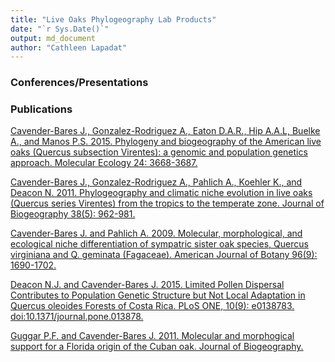 ---
title: "Live Oaks Phylogeography Lab Products"
date: "`r Sys.Date()`"
output: md_document
author: "Cathleen Lapadat"
---

### Conferences/Presentations  


### Publications

[Cavender-Bares J., Gonzalez-Rodriguez A., Eaton D.A.R., Hip A.A.L, Buelke A., and Manos P.S. 2015. Phylogeny and biogeography of the American live oaks (Quercus subsection Virentes): a genomic and population genetics approach. Molecular Ecology 24: 3668-3687.](https://drive.google.com/file/d/1woKJ0XBQ_CTwRGbVIb2GWm0GFb7I3Dur/view?usp=sharing)

[Cavender-Bares J., Gonzalez-Rodriguez A., Pahlich A., Koehler K., and Deacon N. 2011. Phylogeography and climatic niche evolution in live oaks (Quercus series Virentes) from the tropics to the temperate zone. Journal of Biogeography 38(5): 962-981.](https://drive.google.com/file/d/1U0s3imC_9xTZoBKXiV8JpuC6q_W8VaZT/view?usp=sharing)

[Cavender-Bares J. and Pahlich A. 2009. Molecular, morphological, and ecological niche differentiation of sympatric sister oak species, Quercus virginiana and Q. geminata (Fagaceae). American Journal of Botany 96(9): 1690-1702.](https://drive.google.com/file/d/1mdQz7eo-Grhab0xpY0SXgeIy9aNl55d-/view?usp=sharing)

[Deacon N.J. and Cavender-Bares J. 2015. Limited Pollen Dispersal Contributes to Population Genetic Structure but Not Local Adaptation in Quercus oleoides Forests of Costa Rica. PLoS ONE, 10(9): e0138783. doi:10.1371/journal.pone.013878.](https://drive.google.com/file/d/1L6Mk-CFl26t2YB9tBweHROO8FXQGCECH/view?usp=sharing)   

[Guggar P.F. and Cavender-Bares J. 2011. Molecular and morphogical support for a Florida origin of the Cuban oak. Journal of Biogeography.](https://drive.google.com/file/d/1JXrbeiKJDawQeUCU-L-ZUJMX6n92yPK0/view?usp=sharing)

